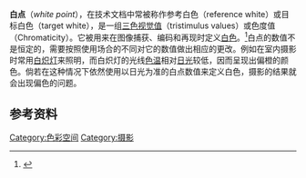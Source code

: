 '''白点'''（''white point''），在技术文档中常被称作参考白色（reference white）或目标白色（target white），是一组[[CIE1931色彩空间|三色视觉值]]（tristimulus values）或色度值（Chromaticity）。它被用来在图像捕获、编码和再现时定义[[白色|白色]]。<ref>{{cite book | title = Color and Mastering for Digital Cinema | author = Glenn Kennel | publisher = Focal Press | isbn = 0240808746 | year = 2006 | url = http://books.google.com/books?id=w__iiSih-zUC&pg=PA61&dq=white-point+chromaticity&lr=&as_brr=3&ei=s4qJR6iuFJq6tgPYmYnQBQ&sig=HeAw467xtg4Lrb24h4d9f1qKtJU | access-date = 2011-06-14 | archive-date = 2012-11-14 | archive-url = https://web.archive.org/web/20121114010043/http://books.google.com/books?id=w__iiSih-zUC&pg=PA61&dq=white-point%20chromaticity&lr=&as_brr=3&ei=s4qJR6iuFJq6tgPYmYnQBQ&sig=HeAw467xtg4Lrb24h4d9f1qKtJU | dead-url = no }}</ref>白点的数值不是恒定的，需要按照使用场合的不同对它的数值做出相应的更改。例如在室内摄影时常用[[白炽灯|白炽灯]]来照明，而白炽灯的光线[[色温|色温]]相对[[日光|日光]]较低，因而呈现出偏橙的颜色。倘若在这种情况下依然使用以日光为准的白点数值来定义白色，摄影的结果就会出现偏色的问题。

== 参考资料 ==

<references/>

[[Category:色彩空间|Category:色彩空间]]
[[Category:摄影|Category:摄影]]